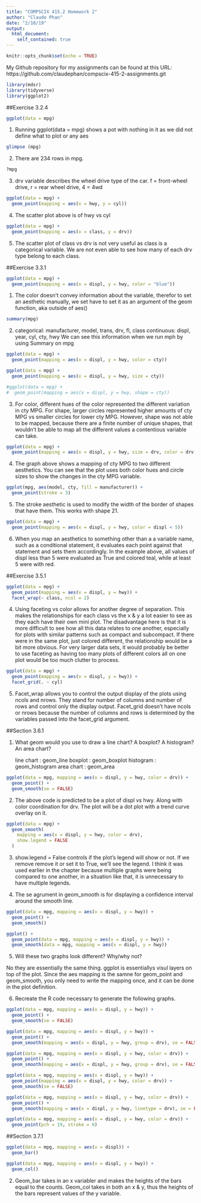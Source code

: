 ```yaml
---
title: "COMPSCIX 415.2 Homework 2"
author: "Claude Phan"
date: "2/10/19"
output:
  html_document:
    self_contained: true
---
```


```r
knitr::opts_chunk$set(echo = TRUE)
```

My Github repository for my assignments can be found at this URL: https://github.com/claudephan/compscix-415-2-assignments.git

```r
library(mdsr)
library(tidyverse)
library(ggplot2)
```

##Exercise 3.2.4
```r
ggplot(data = mpg)
```


1. Running ggplot(data = mpg) shows a pot with nothing in it as we did not define what to plot or any aes

```r
glimpse (mpg)
```


2. There are 234 rows in mpg.

```r
?mpg
```

3. drv variable describes the wheel drive type of the car. f = front-wheel drive, r = rear wheel drive, 4 = 4wd

```r
ggplot(data = mpg) + 
  geom_point(mapping = aes(x = hwy, y = cyl))
```



4. The scatter plot above is of hwy vs cyl

```r
ggplot(data = mpg) + 
  geom_point(mapping = aes(x = class, y = drv))
```


5. The scatter plot of class vs drv is not very useful as class is a categorical variable. We are not even able to see how many of each drv type belong to each class.


##Exercise 3.3.1

```r
ggplot(data = mpg) + 
  geom_point(mapping = aes(x = displ, y = hwy, color = "blue"))
```

1. The color doesn't convey information about the variable, therefor to set an aesthetic manually, we set have to set it as an argument of the geom function, aka outside of aes() 

```r
summary(mpg)
```


2. categorical: manufacturer, model, trans, drv, fl, class
   continuous:  displ, year, cyl, cty, hwy
   We can see this information when we run mph by using Summary on mpg
   
   
```r
ggplot(data = mpg) + 
  geom_point(mapping = aes(x = displ, y = hwy, color = cty))

ggplot(data = mpg) + 
  geom_point(mapping = aes(x = displ, y = hwy, size = cty))

#ggplot(data = mpg) + 
#  geom_point(mapping = aes(x = displ, y = hwy, shape = cty))
```


3. For color, different hues of the color represented the different variation in cty MPG. For shape, larger circles represented higher amounts of cty MPG vs smaller circles for lower cty MPG. However, shape was not able to be mapped, because there are a finite number of unique shapes, that wouldn't be able to map all the different values a contentious variable can take.


```r
ggplot(data = mpg) + 
  geom_point(mapping = aes(x = displ, y = hwy, size = drv, color = drv, shape = drv))
```


4. The graph above shows a mapping of cty MPG to two different aesthetics. You can see that the plot uses both color hues and circle sizes to show the changes in the cty MPG variable.


```r
ggplot(mpg, aes(model, cty, fill = manufacturer)) +
  geom_point(stroke = 3)
```


5. The stroke aesthetic is used to modify the width of the border of shapes that have them. This works with shape 21.


```r
ggplot(data = mpg) + 
  geom_point(mapping = aes(x = displ, y = hwy, color = displ < 5))
```


6. When you map an aesthetics to something other than a a variable name, such as a conditional statement, it evaluates each point against that statement and sets them accordingly. In the example above, all values of displ less than 5 were evaluated as True and colored teal, while at least 5 were with red.


##Exercise 3.5.1


```r
ggplot(data = mpg) + 
  geom_point(mapping = aes(x = displ, y = hwy)) + 
  facet_wrap(~ class, ncol = 2)
```



4. Using faceting vs color allows for another degree of separation. This makes the relationships for each class vs the x & y a lot easier to see as they each have their own mini plot. The disadvantage here is that it is more difficult to see how all this data relates to one another, especially for plots with similar patterns such as compact and subcompact. If there were in the same plot, just colored different, the relationship would be a bit more obvious. For very larger data sets, it would probably be better to use faceting as having too many plots of different colors all on one plot would be too much clutter to process.


```r
ggplot(data = mpg) + 
  geom_point(mapping = aes(x = displ, y = hwy)) + 
  facet_grid(. ~ cyl)
```


5. Facet_wrap allows you to control the output display of the plots using ncols and nrows. They stand for number of columns and number of rows and control only the display output. Facet_grid doesn't have ncols or nrows because the number of columns and rows is determined by the variables passed into the facet_grid argument.


##Section 3.6.1


1.  What geom would you use to draw a line chart? A boxplot? A histogram? An area chart?

    line chart  : geom_line
    boxplot     : geom_boxplot
    histogram   : geom_histogram
    area chart  : geom_area
    

```r
ggplot(data = mpg, mapping = aes(x = displ, y = hwy, color = drv)) + 
  geom_point() + 
  geom_smooth(se = FALSE)
```

2. The above code is predicted to be a plot of displ vs hwy. Along with color coordination for drv. The plot will be a dot plot with a trend curve overlay on it.



```r
ggplot(data = mpg) +
  geom_smooth(
    mapping = aes(x = displ, y = hwy, color = drv),
    show.legend = FALSE
  )
```

3. show.legend = False controls if the plot's legend will show or not. If we remove remove it or set it to True, we'll see the legend. I think it was used earlier in the chapter because multiple graphs were being compared to one another, in a situation like that, it is unnecessary to have multiple legends.

4. The se agrument in geom_smooth is for displaying a confidence interval around the smooth line.


```r
ggplot(data = mpg, mapping = aes(x = displ, y = hwy)) + 
  geom_point() + 
  geom_smooth()

ggplot() + 
  geom_point(data = mpg, mapping = aes(x = displ, y = hwy)) + 
  geom_smooth(data = mpg, mapping = aes(x = displ, y = hwy))
```


5. Will these two graphs look different? Why/why not?

No they are essentially the same thing. ggplot is essentiallys visul layers on top of the plot. Since the aes mapping is the samne for geom_point and geom_smooth, you only need to write the mapping once, and it can be done in the plot definition.


6. Recreate the R code necessary to generate the following graphs.


```r
ggplot(data = mpg, mapping = aes(x = displ, y = hwy)) +
  geom_point() + 
  geom_smooth(se = FALSE)
```



```r
ggplot(data = mpg, mapping = aes(x = displ, y = hwy)) +
  geom_point() + 
  geom_smooth(mapping = aes(x = displ, y = hwy, group = drv), se = FALSE)
```
```r
ggplot(data = mpg, mapping = aes(x = displ, y = hwy, color = drv)) +
  geom_point() + 
  geom_smooth(mapping = aes(x = displ, y = hwy, group = drv), se = FALSE)
```

```r
ggplot(data = mpg, mapping = aes(x = displ, y = hwy)) +
  geom_point(mapping = aes(x = displ, y = hwy, color = drv)) + 
  geom_smooth(se = FALSE)
```

```r
ggplot(data = mpg, mapping = aes(x = displ, y = hwy, color = drv)) +
  geom_point() + 
  geom_smooth(mapping = aes(x = displ, y = hwy, linetype = drv), se = FALSE)
```

```r
ggplot(data = mpg, mapping = aes(x = displ, y = hwy, color = drv)) +
  geom_point(pch = 19, stroke = 6)
```


##Section 3.7.1



```r
ggplot(data = mpg, mapping = aes(x = displ)) +
  geom_bar()
```

```r
ggplot(data = mpg, mapping = aes(x = displ, y = hwy)) +
  geom_col()
```



2. Geom_bar takes in an x variabler and makes the heights of the bars equal to the counts. Geom_col takes in both an x & y, thus the heights of the bars represent values of the y variable.

